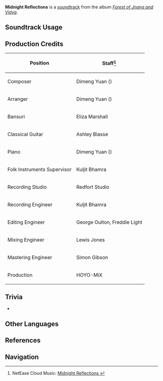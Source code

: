 {{Soundtrack Infobox
|image          = Forest of Jnana and Vidya.png
|album          = Forest of Jnana and Vidya
|disc           = 2
|number         = 58
|featured       =
|featured2      =
|featured3      =
|featured_disc  =
|featured_disc2 =
|featured_disc3 =
|youtube_id     = AY4YrI0hj9A
|spotify_id     = 1Sy8ylQsAMUazGdfimx4OM
|previous       = Dust-Laden Recollections
|next           = Lonely Star's Longing
}}
'''Midnight Reflections''' is a [[soundtrack]] from the album ''[[Forest of Jnana and Vidya]]''.

==Soundtrack Usage==
{{Soundtrack Usage
|quest    = Dream of Awakening;;Dream of Falling;;What Shape Does the Self Hold
|location = Devantaka Mountain//night
|domain   = 
}}

==Production Credits==
{| class="wikitable"
! Position
! Staff<ref>NetEase Cloud Music: [https://music.163.com/song?id=1992344587 Midnight Reflections {{zh|静夜驰想}}]</ref>
|-
! Composer
| Dimeng Yuan ({{zh|苑迪萌}})
|-
! Arranger
| Dimeng Yuan ({{zh|苑迪萌}})
|-
! Bansuri
| Eliza Marshall
|-
! Classical Guitar
| Ashley Blasse
|-
! Piano
| Dimeng Yuan ({{zh|苑迪萌}})
|-
! Folk Instruments Supervisor
| Kuljit Bhamra
|-
! Recording Studio
| Redfort Studio
|-
! Recording Engineer
| Kuljit Bhamra
|-
! Editing Engineer
| George Oulton, Freddie Light
|-
! Mixing Engineer
| Lewis Jones
|-
! Mastering Engineer
| Simon Gibson
|-
! Production
| HOYO-MiX
|}
<!--
==Gallery==
<gallery>
</gallery>
-->

==Trivia==
* {{Transclude|Vestige of Dahri|DevantakaTheme1|section=1}}

==Other Languages==
{{Other Languages
|en      = Midnight Reflections
|zhs     = 静夜驰想
|zhs_rm  = Jìngyè Chíxiǎng
|zht     = 靜夜馳想
|zht_rm  = Jìngyè Chíxiǎng
|zh_tl   = 
|ja      = 閑かな夜に思い馳せて
|ja_rm   = Shizuka na Yoru ni Omoi Hasete
|ja_tl   = Racing Thoughts on a Tranquil Night
}}

==References==
{{Reflist}}

==Navigation==
{{Soundtrack Navbox|Forest of Jnana and Vidya}}